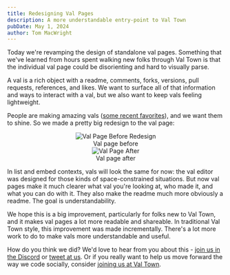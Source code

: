 ```yaml
---
title: Redesigning Val Pages
description: A more understandable entry-point to Val Town
pubDate: May 1, 2024
author: Tom MacWright
---
```



<style>
  {`
  @media (min-width: 800px) {
    .lineup {
      display: grid;
      grid-template-columns: 1fr 1fr;
      grid-gap: 10px;
    }
  }
  figcaption {
    margin-top: -20px;
  }
`}
</style>

Today we're revamping the design of standalone val pages. Something that we've learned
from hours spent walking new folks through Val Town is that
the individual val page could be disorienting and hard to visually
parse.

A val is a rich object with a readme, comments, forks, versions,
pull requests, references, and likes. We want to surface all of that information and ways to interact with a val, but we also want to keep vals feeling lightweight.

People are making amazing vals ([some recent favorites](https://blog.val.town/blog/val-town-newsletter-16/#-community-vals)), and we want them to shine. So we
made a pretty big redesign to the val page:

<div class='lineup'>
  <div align="center">
    <Image src={Before} alt="Val Page Before Redesign" />
    <figcaption>
    Val page before
    </figcaption>
  </div>

  <div align="center">
    <Image src={After} alt="Val Page After" />
    <figcaption>
    Val page after
    </figcaption>
  </div>
</div>

In list and embed contexts, vals will look the same for now: the val editor
was designed for those kinds of space-constrained situations. But
now val pages make it much clearer what val you're looking at,
who made it, and what you can do with it. They also make the readme
much more obviously a readme. The goal is understandability.

We hope this is a big improvement, particularly for folks new to Val Town, and
it makes val pages a lot more readable and shareable. In traditional Val Town style,
this improvement was made incrementally. There's a lot more work to do to make vals
more understandable and useful.

How do you think we did? We'd love to hear from you about this - [join us in the Discord](https://discord.gg/dHv45uN5RY) or [tweet at us](https://twitter.com/ValDotTown). Or if you really want to help us move forward the way we code socially, consider [joining us at Val Town](https://val.town/careers).
